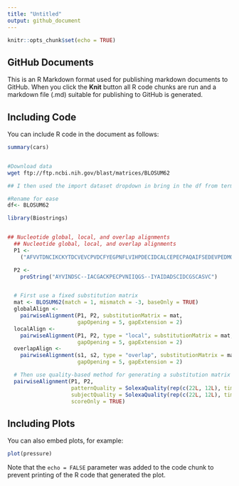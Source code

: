 ```yaml
---
title: "Untitled"
output: github_document
---
```


```r
knitr::opts_chunk$set(echo = TRUE)
```

## GitHub Documents

This is an R Markdown format used for publishing markdown documents to GitHub. When you click the **Knit** button all R code chunks are run and a markdown file (.md) suitable for publishing to GitHub is generated.

## Including Code

You can include R code in the document as follows:

```r
summary(cars)
```


```r


```


```bash
#Download data
wget ftp://ftp.ncbi.nih.gov/blast/matrices/BLOSUM62

## I then used the import dataset dropdown in bring in the df from terminal
```


```r
#Rename for ease
df<- BLOSUM62

library(Biostrings)



```


```r
## Nucleotide global, local, and overlap alignments
  ## Nucleotide global, local, and overlap alignments
  P1 <- 
    ("AFVVTDNCIKCKYTDCVEVCPVDCFYEGPNFLVIHPDECIDCALCEPECPAQAIFSEDEVPEDMQEIQLNAELAEVWPNITEKKDPLPDAEDWDGVKGKLQHLER")

  P2 <-
    proString("AYVINDSC--IACGACKPECPVNIIQGS--IYAIDADSCIDCGSCASVC")


  # First use a fixed substitution matrix
  mat <- BLOSUM62(match = 1, mismatch = -3, baseOnly = TRUE)
  globalAlign <-
    pairwiseAlignment(P1, P2, substitutionMatrix = mat,
                      gapOpening = 5, gapExtension = 2)
  localAlign <-
    pairwiseAlignment(P1, P2, type = "local", substitutionMatrix = mat,
                      gapOpening = 5, gapExtension = 2)
  overlapAlign <-
    pairwiseAlignment(s1, s2, type = "overlap", substitutionMatrix = mat,
                      gapOpening = 5, gapExtension = 2)

  # Then use quality-based method for generating a substitution matrix
  pairwiseAlignment(P1, P2,
                    patternQuality = SolexaQuality(rep(c(22L, 12L), times = c(36, 18))),
                    subjectQuality = SolexaQuality(rep(c(22L, 12L), times = c(40, 20))),
                    scoreOnly = TRUE)

```

## Including Plots

You can also embed plots, for example:

```r
plot(pressure)
```

Note that the `echo = FALSE` parameter was added to the code chunk to prevent printing of the R code that generated the plot.
